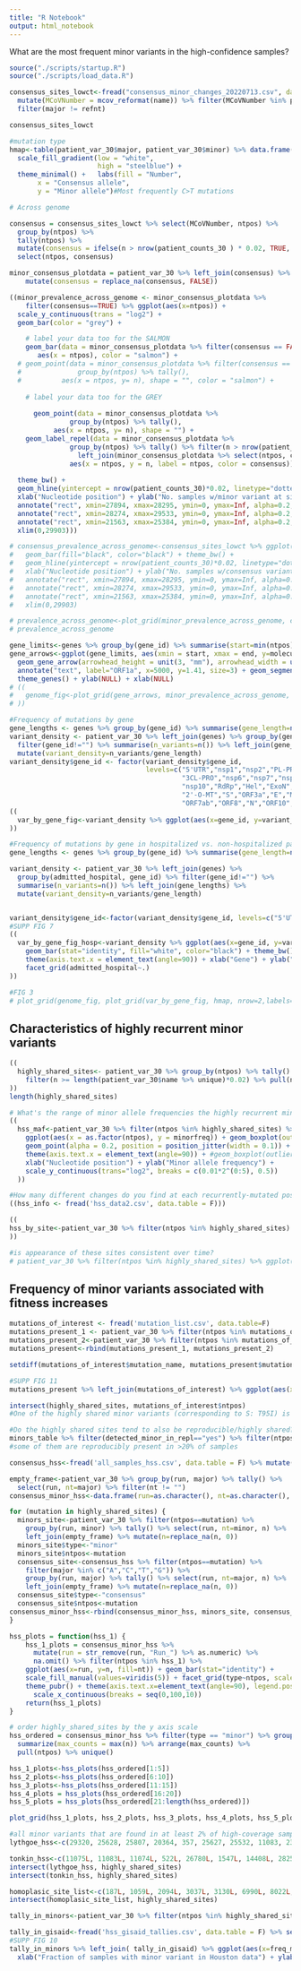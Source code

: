 ```yaml
---
title: "R Notebook"
output: html_notebook
---
```


What are the most frequent minor variants in the high-confidence samples?
```r
source("./scripts/startup.R")
source("./scripts/load_data.R")

consensus_sites_lowct<-fread("consensus_minor_changes_20220713.csv", data.table = F) %>% 
  mutate(MCoVNumber = mcov_reformat(name)) %>% filter(MCoVNumber %in% patient_var_30$MCoVNumber) %>% 
  filter(major != refnt)

consensus_sites_lowct
```


```r
#mutation type
hmap<-table(patient_var_30$major, patient_var_30$minor) %>% data.frame() %>% ggplot(aes(x=Var1, y=Var2, fill=Freq)) + geom_tile(colour = "black") + # grid color
  scale_fill_gradient(low = "white",
                      high = "steelblue") +
  theme_minimal() +   labs(fill = "Number",
       x = "Consensus allele",
       y = "Minor allele")#Most frequently C>T mutations
```

```r
# Across genome

consensus = consensus_sites_lowct %>% select(MCoVNumber, ntpos) %>% 
  group_by(ntpos) %>%
  tally(ntpos) %>% 
  mutate(consensus = ifelse(n > nrow(patient_counts_30 ) * 0.02, TRUE, FALSE)) %>%
  select(ntpos, consensus)

minor_consensus_plotdata = patient_var_30 %>% left_join(consensus) %>%
    mutate(consensus = replace_na(consensus, FALSE))

((minor_prevalence_across_genome <- minor_consensus_plotdata %>% 
    filter(consensus==TRUE) %>% ggplot(aes(x=ntpos)) + 
  scale_y_continuous(trans = "log2") +
  geom_bar(color = "grey") +

    # label your data too for the SALMON
    geom_bar(data = minor_consensus_plotdata %>% filter(consensus == FALSE), 
       aes(x = ntpos), color = "salmon") +
  # geom_point(data = minor_consensus_plotdata %>% filter(consensus == FALSE) %>% 
  #              group_by(ntpos) %>% tally(), 
  #          aes(x = ntpos, y= n), shape = "", color = "salmon") + 
    
    # label your data too for the GREY
    
      geom_point(data = minor_consensus_plotdata %>%
               group_by(ntpos) %>% tally(), 
           aes(x = ntpos, y= n), shape = "") + 
    geom_label_repel(data = minor_consensus_plotdata %>% 
               group_by(ntpos) %>% tally() %>% filter(n > nrow(patient_counts_30)*0.02) %>% 
                 left_join(minor_consensus_plotdata %>% select(ntpos, consensus)) %>% unique,
               aes(x = ntpos, y = n, label = ntpos, color = consensus)) +
    
  theme_bw() + 
  geom_hline(yintercept = nrow(patient_counts_30)*0.02, linetype="dotted") + 
  xlab("Nucleotide position") + ylab("No. samples w/minor variant at site") + 
  annotate("rect", xmin=27894, xmax=28295, ymin=0, ymax=Inf, alpha=0.2, fill="#85D4E3") + 
  annotate("rect", xmin=28274, xmax=29533, ymin=0, ymax=Inf, alpha=0.2, fill="#F4B5BD") + 
  annotate("rect", xmin=21563, xmax=25384, ymin=0, ymax=Inf, alpha=0.2, fill="#FAD77B") + 
  xlim(0,29903)))

# consensus_prevalence_across_genome<-consensus_sites_lowct %>% ggplot(aes(x=ntpos)) + 
#   geom_bar(fill="black", color="black") + theme_bw() + 
#   geom_hline(yintercept = nrow(patient_counts_30)*0.02, linetype="dotted") + 
#   xlab("Nucleotide position") + ylab("No. samples w/consensus variant at site") + 
#   annotate("rect", xmin=27894, xmax=28295, ymin=0, ymax=Inf, alpha=0.2, fill="#85D4E3") + 
#   annotate("rect", xmin=28274, xmax=29533, ymin=0, ymax=Inf, alpha=0.2, fill="#F4B5BD") + 
#   annotate("rect", xmin=21563, xmax=25384, ymin=0, ymax=Inf, alpha=0.2, fill="#FAD77B") + 
#   xlim(0,29903)

# prevalence_across_genome<-plot_grid(minor_prevalence_across_genome, consensus_prevalence_across_genome, nrow=2, axis="bltr")
# prevalence_across_genome
```

```r
gene_limits<-genes %>% group_by(gene_id) %>% summarise(start=min(ntpos), end=max(ntpos)) %>% filter(gene_id!="") %>% mutate(molecule="")
gene_arrows<-ggplot(gene_limits, aes(xmin = start, xmax = end, y=molecule, label = gene_id)) +
  geom_gene_arrow(arrowhead_height = unit(3, "mm"), arrowhead_width = unit(1, "mm")) + geom_gene_label() + geom_segment(aes(x=266,y=1.5,xend=13468,yend=1.5), size=0.2) + xlim(0,29903) +
  annotate("text", label="ORF1a", x=5000, y=1.41, size=3) + geom_segment(aes(x=13468,y=1.4,xend=21555,yend=1.4), size=0.2) + annotate("text", label="ORF1b", x=18000, y=1.31, size=3) +
  theme_genes() + ylab(NULL) + xlab(NULL) 
# ((
#   genome_fig<-plot_grid(gene_arrows, minor_prevalence_across_genome, consensus_prevalence_across_genome, nrow=3, rel_heights=c(0.5,1,1), axis="lr", align="hv")
# ))
```


```r
#Frequency of mutations by gene
gene_lengths <- genes %>% group_by(gene_id) %>% summarise(gene_length=n())
variant_density <- patient_var_30 %>% left_join(genes) %>% group_by(gene_id) %>% 
  filter(gene_id!="") %>% summarise(n_variants=n()) %>% left_join(gene_lengths) %>% 
  mutate(variant_density=n_variants/gene_length) 
variant_density$gene_id <- factor(variant_density$gene_id, 
                                  levels=c("5'UTR","nsp1","nsp2","PL-PRO","nsp4",
                                           "3CL-PRO","nsp6","nsp7","nsp8","nsp9",
                                           "nsp10","RdRp","Hel","ExoN","NendoU",
                                           "2'-O-MT","S","ORF3a","E","M","ORF6",
                                           "ORF7ab","ORF8","N","ORF10","3'UTR"))
((
  var_by_gene_fig<-variant_density %>% ggplot(aes(x=gene_id, y=variant_density)) + geom_bar(stat="identity", fill="white", color="black") + theme_bw() + theme(axis.text.x = element_text(angle=90)) + xlab("Gene") + ylab("Minor variant density")
))
```

```r
#Frequency of mutations by gene in hospitalized vs. non-hospitalized patients
gene_lengths <- genes %>% group_by(gene_id) %>% summarise(gene_length=n())

variant_density <- patient_var_30 %>% left_join(genes) %>% 
  group_by(admitted_hospital, gene_id) %>% filter(gene_id!="") %>% 
  summarise(n_variants=n()) %>% left_join(gene_lengths) %>% 
  mutate(variant_density=n_variants/gene_length) 


variant_density$gene_id<-factor(variant_density$gene_id, levels=c("5'UTR","nsp1","nsp2","PL-PRO","nsp4","3CL-PRO","nsp6","nsp7","nsp8","nsp9", "nsp10","RdRp","Hel","ExoN","NendoU","2'-O-MT","S","ORF3a","E","M","ORF6","ORF7ab","ORF8","N","ORF10","3'UTR"))
#SUPP FIG 7
((
  var_by_gene_fig_hosp<-variant_density %>% ggplot(aes(x=gene_id, y=variant_density)) + 
    geom_bar(stat="identity", fill="white", color="black") + theme_bw() + 
    theme(axis.text.x = element_text(angle=90)) + xlab("Gene") + ylab("Minor variant density") + 
    facet_grid(admitted_hospital~.)
))
```


```r
#FIG 3
# plot_grid(genome_fig, plot_grid(var_by_gene_fig, hmap, nrow=2,labels=c("b","c")), ncol=2, rel_widths=c(2.5,1), labels=c("a",NULL))
```

## Characteristics of highly recurrent minor variants

```r
((
  highly_shared_sites<- patient_var_30 %>% group_by(ntpos) %>% tally() %>% arrange(desc(n)) %>% 
    filter(n >= length(patient_var_30$name %>% unique)*0.02) %>% pull(ntpos) %>% na.omit() %>% as.numeric()
))
length(highly_shared_sites)
```

```r
# What's the range of minor allele frequencies the highly recurrent minor variants are found at?
((
  hss_maf<-patient_var_30 %>% filter(ntpos %in% highly_shared_sites) %>% 
    ggplot(aes(x = as.factor(ntpos), y = minorfreq)) + geom_boxplot(outlier.shape = NA) + 
    geom_point(alpha = 0.2, position = position_jitter(width = 0.1)) + theme_bw() + 
    theme(axis.text.x = element_text(angle=90)) + #geom_boxplot(outlier.alpha = 0) + 
    xlab("Nucleotide position") + ylab("Minor allele frequency") + 
    scale_y_continuous(trans="log2", breaks = c(0.01*2^(0:5), 0.5))
  ))

```


```r
#How many different changes do you find at each recurrently-mutated position? How many such mutations are a reversion to the reference?
((hss_info <- fread('hss_data2.csv', data.table = F)))

((
hss_by_site<-patient_var_30 %>% filter(ntpos %in% highly_shared_sites) %>% group_by(ntpos, major, minor) %>% summarise(n=n(), median_frequency=median(minorfreq)) %>% left_join(hss_info) %>% mutate(change=paste0(major,">",minor)) %>% mutate(ref_reversion=if_else(minor==refnt,"yes","no")) %>% mutate(median_MAF=if_else(median_frequency<0.02,"low (median <2% MAF)","high (median >=2% MAF)")) %>% ggplot(aes(x=change, y=n, color=ref_reversion)) + geom_bar(stat="identity", aes(fill=median_MAF)) + scale_color_manual(values=c("gray","red")) + scale_fill_manual(values=c("darkmagenta","steelblue")) + facet_wrap(ntpos~`aa position`, scales="free") + theme_pubr() + theme(axis.text.x=element_text(angle=90))
))
```



```r
#is appearance of these sites consistent over time?
# patient_var_30 %>% filter(ntpos %in% highly_shared_sites) %>% ggplot(aes(COLLECTION_DT)) + geom_bar() + scale_y_continuous(trans = "log1p", breaks = c(0,2^(0:5))) + facet_wrap(~ntpos) + theme_pubr() + theme(axis.text.x=element_text(angle=90), axis.text.y=element_text(size = 8))
```
## Frequency of minor variants associated with fitness increases

```r
mutations_of_interest <- fread('mutation_list.csv', data.table=F)
mutations_present_1 <- patient_var_30 %>% filter(ntpos %in% mutations_of_interest$ntpos) %>% left_join(mutations_of_interest) %>% select(MCoVNumber, COLLECTION_DT, ntpos, major, minor, mutation_name, allele, no_independent_emergences, notes) %>% filter(notes!="alternatively G") %>% mutate(mutation_present=if_else(minor==allele, 1,0)) %>% group_by(mutation_name, COLLECTION_DT) %>% summarise(n=sum(mutation_present)) 
mutations_present_2<-patient_var_30 %>% filter(ntpos %in% mutations_of_interest$ntpos) %>% left_join(mutations_of_interest) %>% select(MCoVNumber, COLLECTION_DT, ntpos, major, minor, mutation_name, allele, no_independent_emergences, notes) %>% filter(notes=="alternatively G") %>% mutate(mutation_present=if_else(minor=="A"|minor=="G", 1,0))%>% group_by(mutation_name, COLLECTION_DT) %>% summarise(n=sum(mutation_present)) 
mutations_present<-rbind(mutations_present_1, mutations_present_2)

setdiff(mutations_of_interest$mutation_name, mutations_present$mutation_name)
```

```r
#SUPP FIG 11
mutations_present %>% left_join(mutations_of_interest) %>% ggplot(aes(x=COLLECTION_DT, y=n)) + geom_bar(stat="identity", fill="black", color="black") + facet_wrap(mutation_name~ntpos) + theme_pubr() + theme(axis.text.x=element_text(angle=90), strip.background =element_rect(fill="lightblue")) + xlab("Collection Date") + ylab("No. samples") + scale_x_date(minor_breaks="1 month")
```


```r
intersect(highly_shared_sites, mutations_of_interest$ntpos)
#One of the highly shared minor variants (corresponding to S: T95I) is associated with increased transmissibility
```

```r
#Do the highly shared sites tend to also be reproducible/highly shared? minors_table from reproducibility check in 01_load_new_samples.Rmd
minors_table %>% filter(detected_minor_in_repl=="yes") %>% filter(ntpos %in% highly_shared_sites) %>% group_by(ntpos) %>% tally() %>% arrange(desc(n))
#some of them are reproducibly present in >20% of samples
```

```r
consensus_hss<-fread('all_samples_hss.csv', data.table = F) %>% mutate(MCoVNumber=mcov_reformat(name)) %>% left_join(runs_all_samples)

empty_frame<-patient_var_30 %>% group_by(run, major) %>% tally() %>% 
  select(run, nt=major) %>% filter(nt != "")
consensus_minor_hss<-data.frame(run=as.character(), nt=as.character(), n=as.numeric(), type=as.character(), ntpos=as.numeric())

for (mutation in highly_shared_sites) {
  minors_site<-patient_var_30 %>% filter(ntpos==mutation) %>% 
    group_by(run, minor) %>% tally() %>% select(run, nt=minor, n) %>% 
    left_join(empty_frame) %>% mutate(n=replace_na(n, 0))
  minors_site$type<-"minor"
  minors_site$ntpos<-mutation
  consensus_site<-consensus_hss %>% filter(ntpos==mutation) %>% 
    filter(major %in% c("A","C","T","G")) %>% 
    group_by(run, major) %>% tally() %>% select(run, nt=major, n) %>% 
    left_join(empty_frame) %>% mutate(n=replace_na(n, 0))
  consensus_site$type<-"consensus"
  consensus_site$ntpos<-mutation
consensus_minor_hss<-rbind(consensus_minor_hss, minors_site, consensus_site)
}
```



```r
hss_plots = function(hss_1) {
    hss_1_plots = consensus_minor_hss %>% 
      mutate(run = str_remove(run, "Run_") %>% as.numeric) %>% 
      na.omit() %>% filter(ntpos %in% hss_1) %>% 
    ggplot(aes(x=run, y=n, fill=nt)) + geom_bar(stat="identity") +
    scale_fill_manual(values=viridis(5)) + facet_grid(type~ntpos, scales="free_y") + 
    theme_pubr() + theme(axis.text.x=element_text(angle=90), legend.position="none") +
      scale_x_continuous(breaks = seq(0,100,10))
    return(hss_1_plots)
}

# order highly_shared_sites by the y axis scale
hss_ordered = consensus_minor_hss %>% filter(type == "minor") %>% group_by(ntpos) %>%
  summarize(max_counts = max(n)) %>% arrange(max_counts) %>% 
  pull(ntpos) %>% unique()

hss_1_plots<-hss_plots(hss_ordered[1:5])
hss_2_plots<-hss_plots(hss_ordered[6:10])
hss_3_plots<-hss_plots(hss_ordered[11:15])
hss_4_plots = hss_plots(hss_ordered[16:20])
hss_5_plots = hss_plots(hss_ordered[21:length(hss_ordered)])

plot_grid(hss_1_plots, hss_2_plots, hss_3_plots, hss_4_plots, hss_5_plots, nrow=5)
```

```r
#all minor variants that are found in at least 2% of high-coverage samples in Lythgoe et al https://www.science.org/doi/suppl/10.1126/science.abg0821/suppl_file/abg0821-lythgoe-sm.pdf
lythgoe_hss<-c(29320, 25628, 25807, 20364, 357, 25627, 25532, 11083, 239, 238, 356, 16740, 20989, 19393, 15009, 21826, 19937, 26289,28253,25507,29862,11052,29864,25529,369,22453,13571,29538,21575,75,20993,19473,15474,635,1226,29747,24933,19210,13303,28936,26334,16887)

tonkin_hss<-c(11075L, 11083L, 11074L, 522L, 26780L, 1547L, 14408L, 28253L, 13914L, 26137L, 635L, 241L, 26785L, 683L, 23403L, 28881L, 13778L, 25521L, 14805L, 9491L, 11071L, 13780L, 21575L, 29242L, 9430L, 203L, 3037L, 686L, 3096L, 16375L, 16466L, 17167L, 23559L, 9438L, 21137L, 29051L, 23555L, 26333L, 9474L, 13571L, 16887L, 26787L, 28603L, 24213L, 11651L, 27925L, 514L, 26781L, 558L, 1912L, 9479L, 11073L, 12578L, 26144L, 26681L, 29241L)
intersect(lythgoe_hss, highly_shared_sites)
intersect(tonkin_hss, highly_shared_sites)
```

```r
homoplasic_site_list<-c(187L, 1059L, 2094L, 3037L, 3130L, 6990L, 8022L, 10323L, 10741L, 11074L, 11083L, 13408L, 14786L, 15324L, 19684L, 20148L, 21137L, 21575L, 24034L, 24378L, 25563L, 26144L, 26461L, 26681L, 28077L, 28826L, 28854L, 29700L)
intersect(homoplasic_site_list, highly_shared_sites)
```

```r
tally_in_minors<-patient_var_30 %>% filter(ntpos %in% highly_shared_sites) %>% group_by(ntpos) %>% summarise(n_minor_variants_houston=n()) %>% mutate(freq_minor_variants_houston=n_minor_variants_houston/nrow(patient_counts_30))

tally_in_gisaid<-fread('hss_gisaid_tallies.csv', data.table = F) %>% select(ntpos, n_consensus_variants_gisaid=n) %>% mutate(freq_consensus_variants_gisaid=n_consensus_variants_gisaid/3109421) #USA gisaid sequences as of 6/13/2022
#SUPP FIG 10
tally_in_minors %>% left_join( tally_in_gisaid) %>% ggplot(aes(x=freq_minor_variants_houston, y=freq_consensus_variants_gisaid, color = as.factor(ntpos))) + geom_point(alpha=0.5) + theme_pubr(legend= "right") + 
  xlab("Fraction of samples with minor variant in Houston data") + ylab("Fraction of samples with consensus variant in GISAID USA") + geom_text_repel(aes(label=ntpos), max.overlaps = 10, label.size=0.1) + geom_abline(slope = 1, intercept = 0, linetype="dashed", color = "gray")
```
